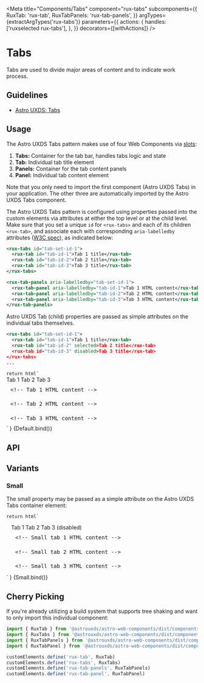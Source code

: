 
<Meta
    title="Components/Tabs"
    component="rux-tabs"
    subcomponents={{
        RuxTab: 'rux-tab',
        RuxTabPanels: 'rux-tab-panels',
    }}
    argTypes={extractArgTypes('rux-tabs')}
    parameters={{
        actions: {
            handles: ['ruxselected rux-tabs'],
        },
    }}
    decorators={[withActions]}
/>

# Tabs

Tabs are used to divide major areas of content and to indicate work process.

## Guidelines

-   [Astro UXDS: Tabs](https://www.astrouxds.com/ui-components/tabs)

## Usage

The Astro UXDS Tabs pattern makes use of four Web Components via [slots](https://developer.mozilla.org/en-US/docs/Web/HTML/Element/slot):

1. **Tabs:** Container for the tab bar, handles tabs logic and state
2. **Tab:** Individual tab title element
3. **Panels:** Container for the tab content panels
4. **Panel:** Individual tab content element

Note that you only need to import the first component (Astro UXDS Tabs) in your application. The other three are automatically imported by the Astro UXDS Tabs component.

The Astro UXDS Tabs pattern is configured using properties passed into the custom elements via attributes at either the top level or at the child level. Make sure that you set a unique `id` for `<rux-tabs>` and each of its children `<rux-tab>`, and associate each with corresponding `aria-labelledby` attributes ([W3C spec](https://www.w3.org/WAI/PF/aria-1.1/states_and_properties#aria-labelledby)), as indicated below:

```xml
<rux-tabs id="tab-set-id-1">
  <rux-tab id="tab-id-1">Tab 1 title</rux-tab>
  <rux-tab id="tab-id-2">Tab 2 title</rux-tab>
  <rux-tab id="tab-id-3">Tab 3 title</rux-tab>
</rux-tabs>

<rux-tab-panels aria-labelledby="tab-set-id-1">
  <rux-tab-panel aria-labelledby="tab-id-1">Tab 1 HTML content</rux-tab-panel>
  <rux-tab-panel aria-labelledby="tab-id-2">Tab 2 HTML content</rux-tab-panel>
  <rux-tab-panel aria-labelledby="tab-id-3">Tab 3 HTML content</rux-tab-panel>
</rux-tab-panels>
```

Astro UXDS Tab (child) properties are passed as simple attributes on the individual tabs themselves.

```xml
<rux-tabs id="tab-set-id-1">
  <rux-tab id="tab-id-1">Tab 1 title</rux-tab>
  <rux-tab id="tab-id-2" selected>Tab 2 title</rux-tab>
  <rux-tab id="tab-id-3" disabled>Tab 3 title</rux-tab>
</rux-tabs>
...
```

    return html`
<style>
    pre {
        margin: 0;
    }
</style>
<div style="display: flex; flex-flow: column;">
    <rux-tabs ?small="${args.small}" id="tab-set-id-1">
        <rux-tab id="tab-id-1">Tab 1</rux-tab>
        <rux-tab id="tab-id-2">Tab 2</rux-tab>
        <rux-tab ?disabled="${args.disabled}" id="tab-id-3"
            >Tab 3</rux-tab
        >
    </rux-tabs>
    <rux-tab-panels aria-labelledby="tab-set-id-1">
        <rux-tab-panel aria-labelledby="tab-id-1">
            <div
                style="padding: 1vw; border: rgba(255,255,255, .15) dashed 1px; font-family: monospace;"
            >
                <pre><<span>!-- Tab 1 HTML content --</span>></pre>
            </div>
        </rux-tab-panel>
        <rux-tab-panel aria-labelledby="tab-id-2">
            <div
                style="padding: 1vw; border: rgba(255,255,255, .15) dashed 1px; font-family: monospace;"
            >
                <pre><<span>!-- Tab 2 HTML content --</span>></pre>
            </div>
        </rux-tab-panel>
        <rux-tab-panel aria-labelledby="tab-id-3">
            <div
                style="padding: 1vw; border: rgba(255,255,255, .15) dashed 1px; font-family: monospace;"
            >
                <pre><<span>!-- Tab 3 HTML content --</span>></pre>
            </div>
        </rux-tab-panel>
    </rux-tab-panels>
</div>
    `
}

<Canvas>
    <Story
        name="Default"
        args={{
            small: false
        }}
    >
        {Default.bind()}
    </Story>
</Canvas>

## API

<ArgsTable of="rux-tabs" />

## Variants

### Small

The small property may be passed as a simple attribute on the Astro UXDS Tabs container element:

    return html`
<div style="display: flex; flex-flow: column;">
    <div
        style="border: rgba(255,255,255, .25) dashed 1px; margin: 1vw 1vw 0; padding: 2px;"
    >
        <rux-tabs ?small="${args.small}" id="tab-set-id-2">
            <rux-tab id="tab-id-2-1">Tab 1</rux-tab>
            <rux-tab id="tab-id-2-2">Tab 2</rux-tab>
            <rux-tab id="tab-id-2-3" disabled
                >Tab 3 (disabled)
            </rux-tab>
        </rux-tabs>
        <rux-tab-panels aria-labelledby="tab-set-id-2">
            <rux-tab-panel aria-labelledby="tab-id-2-1">
                <pre
                    style="padding: 1vw; border: rgba(255,255,255, .15) dashed 1px; margin: 0;"
                ><<span>!-- Small tab 1 HTML content --</span>></pre>
            </rux-tab-panel>
            <rux-tab-panel aria-labelledby="tab-id-2-2">
                <pre
                    style="padding: 1vw; border: rgba(255,255,255, .15) dashed 1px; margin: 0;"
                ><<span>!-- Small tab 2 HTML content --</span>></pre>
            </rux-tab-panel>
            <rux-tab-panel aria-labelledby="tab-id-2-3">
                <pre
                    style="padding: 1vw; border: rgba(255,255,255, .15) dashed 1px; margin: 0;"
                ><<span>!-- Small tab 3 HTML content --</span>></pre>
            </rux-tab-panel>
        </rux-tab-panels>
    </div>
</div>
    `
}

<Canvas>
    <Story
        name="Small"
        args={{
            small: true,
        }}
    >
        {Small.bind()}
    </Story>
</Canvas>

## Cherry Picking

If you're already utilizing a build system that supports tree shaking and want to only import this individual component:

```js
import { RuxTab } from '@astrouxds/astro-web-components/dist/components/rux-tab'
import { RuxTabs } from '@astrouxds/astro-web-components/dist/components/rux-tabs'
import { RuxTabPanels } from '@astrouxds/astro-web-components/dist/components/rux-tab-panels'
import { RuxTabPanel } from '@astrouxds/astro-web-components/dist/components/rux-tab-panel'

customElements.define('rux-tab', RuxTab)
customElements.define('rux-tabs', RuxTabs)
customElements.define('rux-tab-panels', RuxTabPanels)
customElements.define('rux-tab-panel', RuxTabPanel)
```
